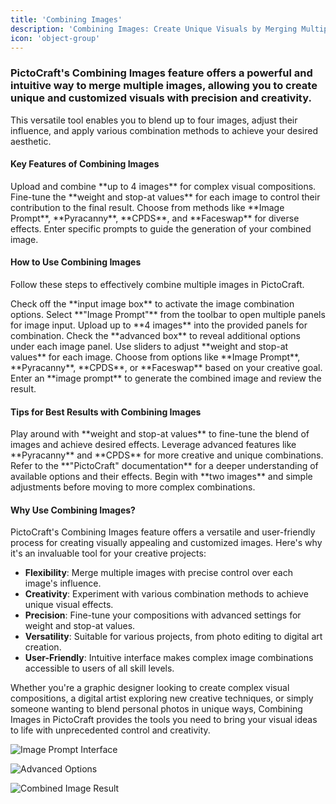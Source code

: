 ---
title: 'Combining Images'
description: 'Combining Images: Create Unique Visuals by Merging Multiple Images in PictoCraft'
icon: 'object-group'
---

### PictoCraft's Combining Images feature offers a powerful and intuitive way to merge multiple images, allowing you to create unique and customized visuals with precision and creativity.

This versatile tool enables you to blend up to four images, adjust their influence, and apply various combination methods to achieve your desired aesthetic.

#### Key Features of Combining Images
<CardGroup cols={2}>
  <Card title="Multiple Image Input" icon="images">
    Upload and combine **up to 4 images** for complex visual compositions.
  </Card>
  <Card title="Advanced Adjustments" icon="sliders">
    Fine-tune the **weight and stop-at values** for each image to control their contribution to the final result.
  </Card>
  <Card title="Various Combination Methods" icon="layer-group">
    Choose from methods like **Image Prompt**, **Pyracanny**, **CPDS**, and **Faceswap** for diverse effects.
  </Card>
  <Card title="Customizable Image Prompts" icon="keyboard">
    Enter specific prompts to guide the generation of your combined image.
  </Card>
</CardGroup>

#### How to Use Combining Images

Follow these steps to effectively combine multiple images in PictoCraft.

<AccordionGroup>
  <Accordion title="Step 1: Enable Input Image Box" icon="check-square">
    Check off the **input image box** to activate the image combination options.
  </Accordion>
  <Accordion title="Step 2: Access Image Prompt" icon="image">
    Select **"Image Prompt"** from the toolbar to open multiple panels for image input.
  </Accordion>
  <Accordion title="Step 3: Input Multiple Images" icon="upload">
    Upload up to **4 images** into the provided panels for combination.
  </Accordion>
  <Accordion title="Step 4: Adjust Advanced Options" icon="cogs">
    Check the **advanced box** to reveal additional options under each image panel. Use sliders to adjust **weight and stop-at values** for each image.
  </Accordion>
  <Accordion title="Step 5: Select Combination Method" icon="magic">
    Choose from options like **Image Prompt**, **Pyracanny**, **CPDS**, or **Faceswap** based on your creative goal.
  </Accordion>
  <Accordion title="Step 6: Set and Review Your Images" icon="eye">
    Enter an **image prompt** to generate the combined image and review the result.
  </Accordion>
</AccordionGroup>

#### Tips for Best Results with Combining Images

<AccordionGroup>
  <Accordion title="Experiment with Settings" icon="flask">
    Play around with **weight and stop-at values** to fine-tune the blend of images and achieve desired effects.
  </Accordion>
  <Accordion title="Utilize Advanced Features" icon="star">
    Leverage advanced features like **Pyracanny** and **CPDS** for more creative and unique combinations.
  </Accordion>
  <Accordion title="Consult Documentation" icon="book">
    Refer to the **"PictoCraft" documentation** for a deeper understanding of available options and their effects.
  </Accordion>
  <Accordion title="Start Simple" icon="chess-pawn">
    Begin with **two images** and simple adjustments before moving to more complex combinations.
  </Accordion>
</AccordionGroup>

#### Why Use Combining Images?

PictoCraft's Combining Images feature offers a versatile and user-friendly process for creating visually appealing and customized images. Here's why it's an invaluable tool for your creative projects:

- **Flexibility**: Merge multiple images with precise control over each image's influence.
- **Creativity**: Experiment with various combination methods to achieve unique visual effects.
- **Precision**: Fine-tune your compositions with advanced settings for weight and stop-at values.
- **Versatility**: Suitable for various projects, from photo editing to digital art creation.
- **User-Friendly**: Intuitive interface makes complex image combinations accessible to users of all skill levels.

Whether you're a graphic designer looking to create complex visual compositions, a digital artist exploring new creative techniques, or simply someone wanting to blend personal photos in unique ways, Combining Images in PictoCraft provides the tools you need to bring your visual ideas to life with unprecedented control and creativity.

![Image Prompt Interface](https://docs.myapps.ai/storage/page_media/70f8c21e-5e8d-4c93-8403-a4654704ac77.png)

![Advanced Options](https://docs.myapps.ai/storage/page_media/9de11abc-0d0a-4045-af6f-ab9fc289027d.png)

![Combined Image Result](https://docs.myapps.ai/storage/page_media/9d6a6d93-a992-4fae-94f4-b6fbc960888b.png)
